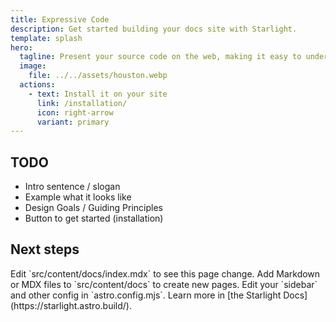 ```yaml
---
title: Expressive Code
description: Get started building your docs site with Starlight.
template: splash
hero:
  tagline: Present your source code on the web, making it easy to understand and visually stunning. All&nbsp;batteries included!
  image:
    file: ../../assets/houston.webp
  actions:
    - text: Install it on your site
      link: /installation/
      icon: right-arrow
      variant: primary
---
```



## TODO

- Intro sentence / slogan
- Example what it looks like
- Design Goals / Guiding Principles
- Button to get started (installation)

## Next steps

<CardGrid stagger>
	<Card title="Update content" icon="pencil">
		Edit `src/content/docs/index.mdx` to see this page change.
	</Card>
	<Card title="Add new content" icon="add-document">
		Add Markdown or MDX files to `src/content/docs` to create new pages.
	</Card>
	<Card title="Configure your site" icon="setting">
		Edit your `sidebar` and other config in `astro.config.mjs`.
	</Card>
	<Card title="Read the docs" icon="open-book">
		Learn more in [the Starlight Docs](https://starlight.astro.build/).
	</Card>
</CardGrid>
